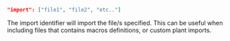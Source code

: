 ```json
"import": ["file1", "file2", "etc.."]
```
The import identifier will import the file/s specified. This can be useful when including files that contains macros definitions, or custom plant imports.
